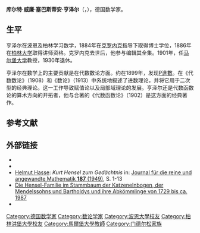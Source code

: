 {{noteTA
|1=zh-hans:波恩; zh-tw:波昂; zh-hk:波恩;
}}
{{Infobox scientist
| name                    = 库尔特·亨泽尔
| image                   = Hensel_Kurt.jpg
| image_size             = 225px
| caption                 = 
| birth_date              = {{birth date|1861|12|29|df=y}}
| birth_place             = [[普魯士王國|普魯士]][[柯尼斯堡|柯尼斯堡]]
| death_date              = {{death date and age|1941|6|1|1861|12|29|df=y}}
| death_place             = [[納粹德國|德國]], [[马尔堡_(德国)|马尔堡]]
| field                   = [[数学|数学]]
| work_institution        = [[马尔堡大学|马尔堡大学]]
| alma_mater              = [[波恩大学|波恩大学]]<br>[[柏林大学|柏林大学]]
| doctoral_advisor        = [[利奥波德·克罗内克|利奥波德·克罗内克]]
| doctoral_students       = 
| known_for               = [[P進數|P進數]]、[[亨泽尔引理|亨泽尔引理]]
| prizes                  =
| religion                = 
| footnotes               = 
}}
'''库尔特·威廉·塞巴斯蒂安·亨泽尔'''（{{lang|de|Kurt Wilhelm Sebastian Hensel}}，{{bd|1861年|12月29日|1941年|6月1日}}），德国数学家。

==生平==
亨泽尔在波恩及柏林学习数学，1884年在[[利奥波德·克罗内克|克罗内克]]指导下取得博士学位，1886年在[[柏林大学|柏林大学]]取得讲师资格。克罗内克去世后，他参与编辑其全集。1901年，任[[马尔堡大学|马尔堡大学]]教授，1930年退休。

亨泽尔在数学上的主要贡献是在代数数论方面。约在1899年，发现[[P進數|P進數]]。在《代数数论》（1908）和《数论》（1913）中系统地叙述了进数理论，并将它用于二次型的经典理论。这一工作导致赋值论以及局部域理论的发展。亨泽尔还是代数函数论的算术方向的开拓者，他与{{link-en|格奥尔格·兰茨贝格|Georg Landsberg}}合著的《代数函数论》（1902）是这方面的经典著作。

== 参考文献 ==
{{Reflist}}

== 外部链接 ==
*{{MathGenealogy|id=34268}}
*{{MacTutor Biography|id=Hensel}}
* [[Helmut_Hasse|Helmut Hasse]]: ''Kurt Hensel zum Gedächtnis'' in: [http://www-gdz.sub.uni-goettingen.de/cgi-bin/digbib.cgi?PPN243919689_0187 Journal für die reine und angewandte Mathematik '''187''' (1949)], S. 1-13
* [https://web.archive.org/web/20130109142256/http://users.telenet.be/JoseVerheecke/link/afstamming/Mendelssohn.txt Die Hensel-Familie im Stammbaum der Katzenelnbogen, der Mendelssohns und Bartholdys und ihre Abkömmlinge von 1729 bis ca. 1987]
* {{DNB-Portal|118800337}}

{{数学家小作品}}
{{Authority control}}

{{DEFAULTSORT:Hensel, Kurt}}
[[Category:德国数学家|Category:德国数学家]]
[[Category:数论学家|Category:数论学家]]
[[Category:波恩大學校友|Category:波恩大學校友]]
[[Category:柏林洪堡大學校友|Category:柏林洪堡大學校友]]
[[Category:馬爾堡大學教師|Category:馬爾堡大學教師]]
[[Category:门德尔松家族|Category:门德尔松家族]]